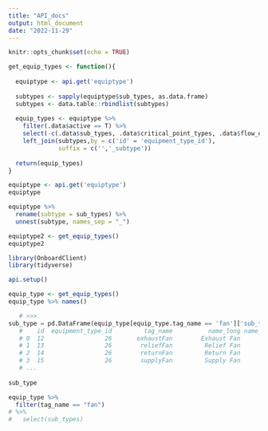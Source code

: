 ```yaml
---
title: "API_docs"
output: html_document
date: "2022-11-29"
---
```


```r
knitr::opts_chunk$set(echo = TRUE)
```

```r
get_equip_types <- function(){
  
  equiptype <- api.get('equiptype')
  
  subtypes <- sapply(equiptype$sub_types, as.data.frame)
  subtypes <- data.table::rbindlist(subtypes)
  
  equip_types <- equiptype %>%
    filter(.data$active == T) %>%
    select(-c(.data$sub_types, .data$critical_point_types, .data$flow_order, .data$active)) %>%
    left_join(subtypes,by = c('id' = 'equipment_type_id'),
              suffix = c('','_subtype'))
  
  return(equip_types)
}
```


```r
equiptype <- api.get('equiptype')
equiptype
```
```r

equiptype %>% 
  rename(subtype = sub_types) %>% 
  unnest(subtype, names_sep = "_")

```

```r
equiptype2 <- get_equip_types()
equiptype2
```


```r
library(OnboardClient)
library(tidyverse)

api.setup()

equip_type <- get_equip_types() 
equip_type %>% names()
```


```python
   # >>> 
sub_type = pd.DataFrame(equip_type[equip_type.tag_name == 'fan']['sub_types'].item())
   #    id  equipment_type_id         tag_name          name_long name_abbr
   # 0  12                 26       exhaustFan        Exhaust Fan       EFN
   # 1  13                 26        reliefFan         Relief Fan      RlFN
   # 2  14                 26        returnFan         Return Fan       RFN
   # 3  15                 26        supplyFan         Supply Fan       SFN
   # ...
   
sub_type
```


```r
equip_type %>% 
  filter(tag_name == "fan") 
# %>%
#   select(sub_types)

```

